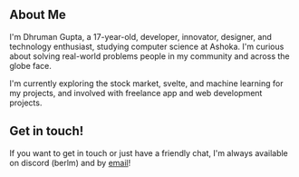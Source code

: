 ## About Me

I'm Dhruman Gupta, a 17-year-old, developer, innovator, designer, and technology enthusiast, studying computer science at Ashoka. I'm curious about solving real-world problems people in my community and across the globe face.

I'm currently exploring the stock market, svelte, and machine learning for my projects, and involved with freelance app and web development projects.

## Get in touch!

If you want to get in touch or just have a friendly chat, I'm always available on discord (berlm) and by [email](mailto:dhrumangupta06@gmail.com)!
